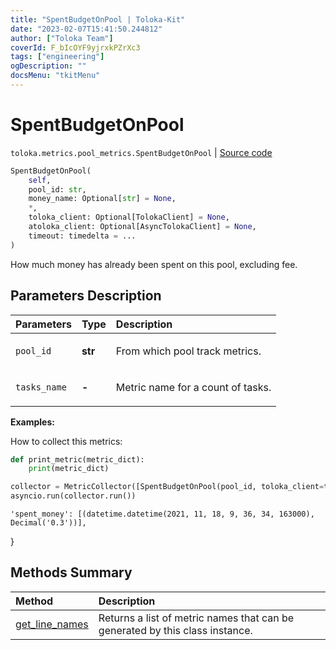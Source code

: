 ```yaml
---
title: "SpentBudgetOnPool | Toloka-Kit"
date: "2023-02-07T15:41:50.244812"
author: ["Toloka Team"]
coverId: F_bIcOYF9yjrxkPZrXc3
tags: ["engineering"]
ogDescription: ""
docsMenu: "tkitMenu"
---
```


# SpentBudgetOnPool
`toloka.metrics.pool_metrics.SpentBudgetOnPool` | [Source code](https://github.com/Toloka/toloka-kit/blob/v1.1.3/src/metrics/pool_metrics.py#L330)

```python
SpentBudgetOnPool(
    self,
    pool_id: str,
    money_name: Optional[str] = None,
    *,
    toloka_client: Optional[TolokaClient] = None,
    atoloka_client: Optional[AsyncTolokaClient] = None,
    timeout: timedelta = ...
)
```

How much money has already been spent on this pool, excluding fee.

## Parameters Description

| Parameters | Type | Description |
| :----------| :----| :-----------|
`pool_id`|**str**|<p>From which pool track metrics.</p>
`tasks_name`|**-**|<p>Metric name for a count of tasks.</p>

**Examples:**

How to collect this metrics:
```python
def print_metric(metric_dict):
    print(metric_dict)

collector = MetricCollector([SpentBudgetOnPool(pool_id, toloka_client=toloka_client)], print_metric)
asyncio.run(collector.run())
```
    'spent_money': [(datetime.datetime(2021, 11, 18, 9, 36, 34, 163000), Decimal('0.3'))],
}
## Methods Summary

| Method | Description |
| :------| :-----------|
[get_line_names](/docs-new/toloka-kit/reference/toloka.metrics.pool_metrics.SpentBudgetOnPool.get_line_names)| Returns a list of metric names that can be generated by this class instance.
